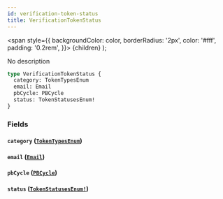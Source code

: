 ```yaml
---
id: verification-token-status
title: VerificationTokenStatus
---
```


<span
style={{
      backgroundColor: color,
      borderRadius: '2px',
      color: '#fff',
      padding: '0.2rem',
    }}>
{children}
</span>
);

No description

```graphql
type VerificationTokenStatus {
  category: TokenTypesEnum
  email: Email
  pbCycle: PBCycle
  status: TokenStatusesEnum!
}
```

### Fields

#### `category` ([`TokenTypesEnum`](/api/enums/token-types-enum))

#### `email` ([`Email`](/api/scalars/email))

#### `pbCycle` ([`PBCycle`](/api/objects/pb-cycle))

#### `status` ([`TokenStatusesEnum!`](/api/enums/token-statuses-enum))

